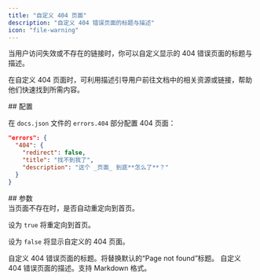 ```yaml
---
title: "自定义 404 页面"
description: "自定义 404 错误页面的标题与描述"
icon: "file-warning"
---
```


当用户访问失效或不存在的链接时，你可以自定义显示的 404 错误页面的标题与描述。

在自定义 404 页面时，可利用描述引导用户前往文档中的相关资源或链接，帮助他们快速找到所需内容。

<div id="configuration">
  ## 配置
</div>

在 `docs.json` 文件的 `errors.404` 部分配置 404 页面：

```json
"errors": {
  "404": {
    "redirect": false,
    "title": "找不到我了",
    "description": "这个 _页面_ 到底**怎么了**？"
  }
}
```

<div id="parameters">
  ## 参数
</div>

<ResponseField name="redirect" type="boolean">
  当页面不存在时，是否自动重定向到首页。
  
  设为 `true` 将重定向到首页。

  设为 `false` 将显示自定义的 404 页面。
</ResponseField>

<ResponseField name="title" type="string">
  自定义 404 错误页面的标题。将替换默认的“Page not found”标题。
</ResponseField>

<ResponseField name="description" type="string">
  自定义 404 错误页面的描述。支持 Markdown 格式。
</ResponseField>